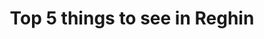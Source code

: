 ---
title: "Top 5 things to see in Reghin"
subTitle: ""
lead: "Believe it or not, Reghin was once one of the most economically and socially developed cities in Northern Transylvania."
image: "/images/home-hero-ana-landscape.png"
timeToRead: 5
createDate: "2024-12-31"
updateDate: "2024-12-31"
published: true
---
